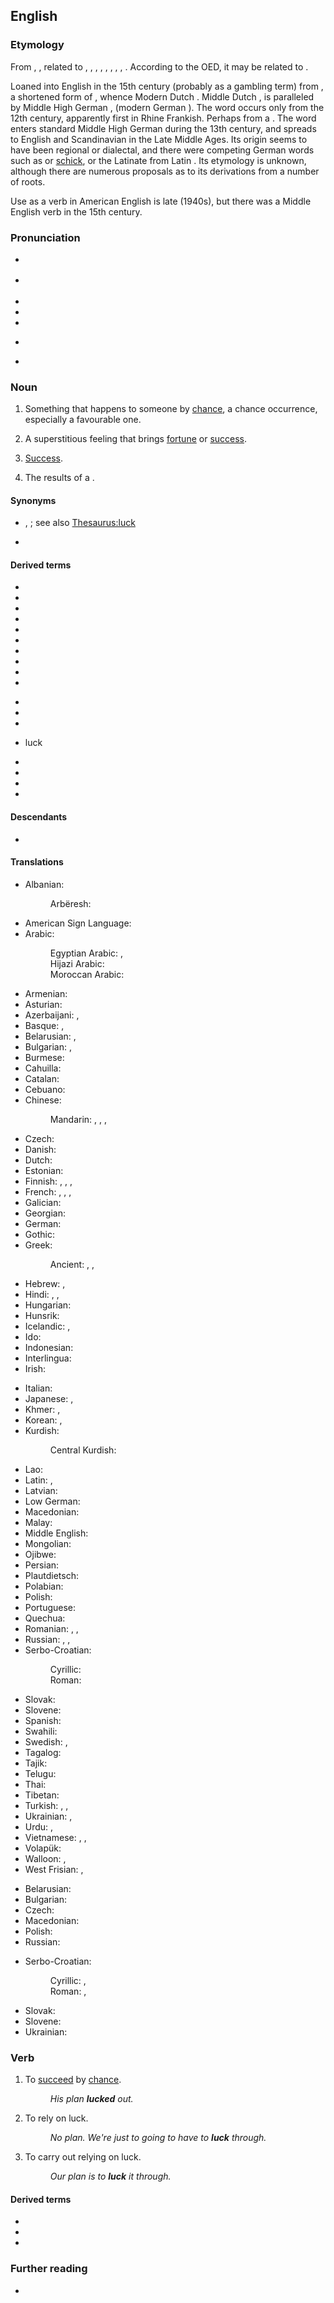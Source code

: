 {{also|Luck|Łuck}}
==English==

===Etymology===
From {{inh|en|enm|luk}}, {{m|enm|lukke}}, related to {{cog|ofs|luk||luck}}, {{cog|fy|gelok||luck}}, {{cog|stq|Gluk||luck}}, {{cog|nl|geluk||luck, happiness}}, {{cog|nds|luk||luck}}, {{cog|de|Glück||luck, good fortune, happiness}}, {{cog|da|lykke||luck}}, {{cog|sv|lycka||luck}}, {{cog|is|lukka||luck}}.  According to the OED, it may be related to {{m|en|lock}}.

Loaned into English in the 15th century (probably as a gambling term) from {{bor|en|dum|luc}}, a shortened form of {{m|dum|gheluc||good fortune}}, whence Modern Dutch {{m|nl|geluk}}.
Middle Dutch {{m|dum|luc}}, {{m|dum|gheluc}} is paralleled by Middle High German {{m|gmh|lücke}}, {{m|gmh|gelücke}} (modern German {{m|de|Glück}}). The word occurs only from the 12th century, apparently first in Rhine Frankish. Perhaps from a {{der|en|frk|*galukki}}. The word enters standard Middle High German during the 13th century, and spreads to English and Scandinavian in the Late Middle Ages. Its origin seems to have been regional or dialectal, and there were competing German words such as {{m|gmh|gevelle}} or [[schick]], or the Latinate {{m|gmh|fortūne}} from Latin {{m|la|fortūna}}. Its etymology is unknown, although there are numerous proposals as to its derivations from a number of roots.

Use as a verb in American English is late (1940s), but there was a Middle English verb {{m|enm|lukken|t=to chance, to happen by good fortune}} in the 15th century.

===Pronunciation===
* {{a|RP}} {{IPA|en|/lʌk/|[lɐk]}}
* {{a|US}} {{IPA|en|/lʌk/}}
* {{audio|en|en-us-luck.ogg|Audio (US)}}
* {{audio|en|LL-Q1860 (eng)-Back ache-luck.wav|Audio (UK)}}
* {{rhymes|en|ʌk}}
* {{a|Northern England}} {{IPA|en|/lʊk/}}
* {{homophones|en|look}} {{a|some dialects}}

===Noun===
{{en-noun|-|s}}

# Something that happens to someone by [[chance]], a chance occurrence, especially a favourable one.
#: {{ux|en|The raffle is just a matter of '''luck'''.}}
#: {{ux|en|Sometimes it takes a bit of '''luck''' to get success.}}
#: {{ux|en|I couldn't believe my '''luck''' when I found a fifty dollar bill on the street.}}
#: {{ux|en|Gilbert had some bad '''luck''' yesterday — he got pick-pocketed and lost fifty dollars.}}
# A superstitious feeling that brings [[fortune]] or [[success]].
#: {{ux|en|He blew on the dice for '''luck'''.}}
#: {{ux|en|I wish you lots of '''luck''' for the exam tomorrow.}}
# [[success|Success]].
#: {{ux|en|I tried for ages to find a pair of blue suede shoes, but didn't have any '''luck'''.}}
#: {{ux|en|He has a lot of '''luck''' with the ladies, perhaps it is because of his new motorbike.}}
# {{lb|en|video games|computing}} The results of a {{l|en|random number generator}}.
#: {{ux|en|The creators of {{w|tool-assisted speedrun|tool-assisted speedruns}} often manipulate a lot of '''luck''' to get the most favorable results in order to save the most time.}}

====Synonyms====
* {{sense|a chance occurrence}} {{l|en|chance}}, {{l|en|fortune}}; see also [[Thesaurus:luck]]
* {{sense|a superstitious feeling}} {{l|en|fortune}}

====Derived terms====
{{rel-top|terms derived from luck (noun)}}
* {{l|en|bad luck}}
* {{l|en|down on one's luck}}
* {{l|en|good luck}}
* {{l|en|luckless}}
* {{l|en|lucky}}
* {{l|en|lucky break}}
* {{l|en|luck out}}
* {{l|en|luck of the draw}}
* {{l|en|luck of the Irish}}
* {{l|en|luck upon}}
{{rel-mid}}
* {{l|en|push one's luck}}
* {{l|en|ride one's luck}}
* {{l|en|run of bad luck}}
* {{l|en|sheer}} luck
* {{l|en|streak of good luck}}
* {{l|en|stroke of luck}}
* {{l|en|unluck}}
* {{l|en|with any luck}}
{{rel-bottom}}

====Descendants====
* {{desc|cy|lwc|bor=1}}

====Translations====
{{trans-top|something that happens to someone by chance}}
* Albanian: {{t+|sq|fat}}
*: Arbëresh: {{t|sq|psorë}}
* American Sign Language: {{t|ase|Open8@Chin-PalmBack Open8@NearSideChinhigh-PalmForward}}
* Arabic: {{t|ar|حَظّ}}
*: Egyptian Arabic: {{t|arz|حظ|m|tr=ḥaẓẓ|sc=Arab}}, {{t|arz|بخت|tr=baxt}}
*: Hijazi Arabic: {{t|acw|حَظ|m|tr=ḥaẓ|sc=Arab}}
*: Moroccan Arabic: {{t|ary|زهر|tr=zhar}}
* Armenian: {{t+|hy|բախտ}}
* Asturian: {{t|ast|suerte|f}}
* Azerbaijani: {{t+|az|bəxt}}, {{t+|az|uğur}}
* Basque: {{t|eu|zori}}, {{t+|eu|adur}}
* Belarusian: {{t|be|уда́ча|f}}, {{t|be|шча́сце|n}}
* Bulgarian: {{t+|bg|късме́т|m}}, {{t+|bg|ща́стие|n}}
* Burmese: {{t+|my|ကံ}}
* Cahuilla: {{t|chl|'esweerta}}
* Catalan: {{t+|ca|sort|f}}
* Cebuano: {{t|ceb|suwerte}}
* Chinese:
*: Mandarin: {{t+|cmn|運氣|sc=Hani}}, {{t+|cmn|运气|tr=yùnqi|sc=Hani}}, {{t+|cmn|時運|sc=Hani}}, {{t+|cmn|时运|tr=shíyùn|sc=Hani}}
* Czech: {{t+|cs|štěstí|n}}
* Danish: {{t+|da|held|n}}
* Dutch: {{t+|nl|geluk|n}}
* Estonian: {{t+|et|õnn}}
* Finnish: {{t+|fi|onni}}, {{t+|fi|tuuri}}, {{qualifier|slang}} {{t+|fi|munkki}}, {{t+|fi|säkä}}
* French: {{t+|fr|chance|f}}, {{t+|fr|veine|f}} {{qualifier|familiar}}, {{t+|fr|bol|m}} {{qualifier|informal}}, {{t+|fr|cul|m}} {{qualifier|vulgar}}
* Galician: {{t|gl|sorte|f}}
* Georgian: {{t-needed|ka}}
* German: {{t+|de|Glück|n}}
* Gothic: {{t|got|𐌰𐌿𐌳𐌰𐌲𐌴𐌹|f}}
* Greek: {{t+|el|τύχη|f}}
*: Ancient: {{t|grc|τύχη|f}}, {{t|grc|εὐτυχία|f}}, {{t|grc|εὐτύχημα|n}}
* Hebrew: {{t+|he|מַזָּל|m|tr=mazál}}, {{t+|he|גָּד|m|tr=gad}}
* Hindi: {{t+|hi|भाग्य|m}}, {{t|hi|क़िस्मत|f}}, {{t|hi|तक़दीर|f}}
* Hungarian: {{t+|hu|szerencse}}
* Hunsrik: {{t|hrx|Glick|n}}
* Icelandic: {{t|is|heppni|f}}, {{t|is|lukka|f}}
* Ido: {{t+|io|chanco}}
* Indonesian: {{t+|id|keberuntungan}}
* Interlingua: {{t|ia|sorte}}
* Irish: {{t+|ga|ádh|m}}
{{trans-mid}}
* Italian: {{t+|it|fortuna|f}}
* Japanese: {{t+|ja|運|tr=うん, un}}, {{t|ja|運勢|tr=うんせい, unsei}}
* Khmer: {{t+|km|សំណាង}}, {{t+|km|ជោគ}}
* Korean: {{t+|ko|운}}, {{t+|ko|재수}}
* Kurdish:
*: Central Kurdish: {{t+|ckb|بەخت}}
* Lao: {{t+|lo|ໂຊກ}}
* Latin: {{t|la|fortūna|f}}, {{t|la|fors|f}}
* Latvian: {{t|lv|veiksme|f}}
* Low German: {{t|nds|Glücke|n}} {{q|Paderbornisch}}
* Macedonian: {{t|mk|среќа|f}}
* Malay: {{t|ms|tuah}}
* Middle English: {{t-needed|enm}}
* Mongolian: {{t+|mn|аз}}
* Ojibwe: {{t|oj|minose}}
* Persian: {{t+|fa|شانس|tr=šâns}}
* Plautdietsch: {{t|pdt|Jlekj|n}}
* Polabian: {{t|pox|lük|m}}
* Polish: {{t+|pl|szczęście|n}}
* Portuguese: {{t+|pt|sorte|f}}
* Quechua: {{t|qu|ataw}}
* Romanian: {{t+|ro|noroc|n}}, {{t+|ro|șansă|f}}, {{t+|ro|soartă}}
* Russian: {{t+|ru|уда́ча|f}}, {{t+|ru|везе́ние|n}}, {{t+|ru|сча́стье|n}}
* Serbo-Croatian:
*: Cyrillic: {{t|sh|сре̏ћа|f}}
*: Roman: {{t+|sh|srȅća|f}}
* Slovak: {{t|sk|šťastie|n}}
* Slovene: {{t+|sl|srẹ́ča|f}}
* Spanish: {{t+|es|suerte|f}}
* Swahili: {{t+|sw|bahati}}
* Swedish: {{t+|sv|lycka}}, {{t+|sv|tur}}
* Tagalog: {{t|tl|suwerte}}
* Tajik: {{t+|tg|барор}}
* Telugu: {{t+|te|అదృష్టం}}
* Thai: {{t+|th|โชค}}
* Tibetan: {{t|bo|ལམ་འགྲོ}}
* Turkish: {{t+|tr|uğur}}, {{t+|tr|şans}}, {{t+|tr|talih}}
* Ukrainian: {{t|uk|уда́ча|f}}, {{t+|uk|ща́стя|n}}
* Urdu: {{t|ur|قسمت|f|tr=qismat}}, {{t|ur|تقدیر|f|tr=taqdīr}}
* Vietnamese: {{t+|vi|may mắn}}, {{t|vi|vận may}}, {{t+|vi|vận}}
* Volapük: {{t+|vo|läb}}
* Walloon: {{t+|wa|tchance|f}}, {{t+|wa|bouneur|m}}
* West Frisian: {{t|fy|lok|n}}, {{t|fy|gelok|n}}
{{trans-bottom}}

{{trans-top|success}}
* Belarusian: {{t|be|по́спех|m}}
* Bulgarian: {{t+|bg|успе́х|m}}
* Czech: {{t+|cs|úspěch|m}}
* Macedonian: {{t|mk|успех|m}}
* Polish: {{t+|pl|sukces|m}}
* Russian: {{t+|ru|успе́х|m}}
{{trans-mid}}
* Serbo-Croatian:
*: Cyrillic: {{t|sh|у̀спех|m}}, {{t|sh|у̀спјех|m}}
*: Roman: {{t+|sh|ùspeh|m}}, {{t+|sh|ùspjeh|m}}
* Slovak: {{t|sk|úspech|m}}
* Slovene: {{t+|sl|uspȅh|m}}
* Ukrainian: {{t|uk|у́спіх|m}}
{{trans-bottom}}

===Verb===
{{en-verb}}

# {{lb|en|intransitive}} To [[succeed]] by [[chance]].
#: ''His plan '''lucked''' out.''
# {{lb|en|intransitive}} To rely on luck.
#: ''No plan. We're just to going to have to '''luck''' through.''
# {{lb|en|transitive}} To carry out relying on luck.
#: ''Our plan is to '''luck''' it through.''

====Derived terms====
* {{l|en|luck in}}
* {{l|en|luck out}}
* {{l|en|luck through}}

===Further reading===
* {{R:OED}}